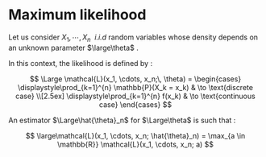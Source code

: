 # Maximum likelihood

Let us consider $X_1, \cdots, X_n$  _i.i.d_ random variables whose density depends on an unknown parameter  $\large\theta$ .

In this context, the likelihood is defined by : 

$$
\Large
\mathcal{L}(x_1, \cdots, x_n;\, \theta) =
\begin{cases}
\displaystyle\prod_{k=1}^{n} \mathbb{P}(X_k = x_k) & \to \text{discrete case} \\[2.5ex]
\displaystyle\prod_{k=1}^{n} f(x_k) & \to  \text{continuous case}
\end{cases}
$$


An estimator $\Large\hat{\theta}_n$ for $\Large\theta$ is such that : 

$$
\large\mathcal{L}(x_1, \cdots, x_n; \hat{\theta}_n) = \max_{a \in \mathbb{R}} \mathcal{L}(x_1, \cdots, x_n; a)
$$

